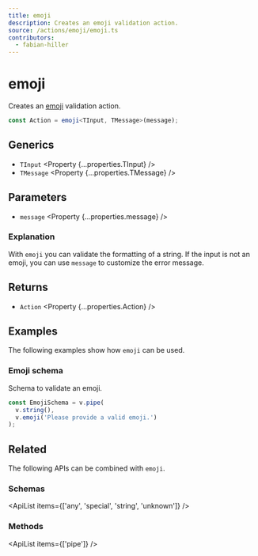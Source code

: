 ```yaml
---
title: emoji
description: Creates an emoji validation action.
source: /actions/emoji/emoji.ts
contributors:
  - fabian-hiller
---
```



# emoji

Creates an [emoji](https://en.wikipedia.org/wiki/Emoji) validation action.

```ts
const Action = emoji<TInput, TMessage>(message);
```

## Generics

- `TInput` <Property {...properties.TInput} />
- `TMessage` <Property {...properties.TMessage} />

## Parameters

- `message` <Property {...properties.message} />

### Explanation

With `emoji` you can validate the formatting of a string. If the input is not an emoji, you can use `message` to customize the error message.

## Returns

- `Action` <Property {...properties.Action} />

## Examples

The following examples show how `emoji` can be used.

### Emoji schema

Schema to validate an emoji.

```ts
const EmojiSchema = v.pipe(
  v.string(),
  v.emoji('Please provide a valid emoji.')
);
```

## Related

The following APIs can be combined with `emoji`.

### Schemas

<ApiList items={['any', 'special', 'string', 'unknown']} />

### Methods

<ApiList items={['pipe']} />
